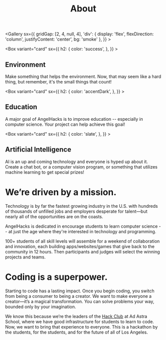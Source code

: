 
<Header sx={{ bg: 'primary' }} width="narrow">

# About

</Header>

<Gallery
    sx={{
        gridGap: [2, 4, null, 4],
        'div': {
            display: 'flex',
            flexDirection: 'column',
            justifyContent: 'center',
            bg: 'smoke'
        },
    }}
    >

<Box variant="card"
    sx={{
        h2: {
            color: 'success',
        },
    }}
    >

## Environment
Make something that helps the environment. Now, that may seem like a hard thing, but remember, it's the small things that count!

</Box>

<Box variant="card"
    sx={{
        h2: {
            color: 'accentDark',
        },
    }}
    >

## Education
A major goal of AngelHacks is to improve education -- especially in computer science. Your project can help achieve this goal!
</Box>

<Box variant="card"
    sx={{
        h2: {
            color: 'slate',
        },
    }}
    >

## Artificial Intelligence
AI is an up and coming technology and everyone is hyped up about it. Create a chat bot, or a computer vision program, or something that utilizes machine learning to get special prizes!
</Box>

</Gallery>
<Container width="narrow">

# We’re driven by a mission.

Technology is by far the fastest growing industry in the U.S. with hundreds of thousands of unfilled jobs and employers desperate for talent—but nearly all of the opportunities are on the coasts. 

AngelHacks is dedicated in encourage students to learn computer science -- at just the age where they're interested in technology and programming.

100+ students of all skill levels will assemble for a weekend of collaboration and innovation, each building apps/websites/games that give back to the community in 12 hours. Then participants and judges will select the winning projects and teams.



# Coding is a superpower.
Starting to code has a lasting impact. Once you begin coding, you switch from being a consumer to being a creator. We want to make everyone a creator—it’s a magical transformation. You can solve problems your way, bounded only by your imagination.

We know this because we’re the leaders of the [Hack Club](https://hackclub/) at Ad Astra School, where we have good infrastructure for students to learn to code. Now, we want to bring that experience to everyone. This is a hackathon by the students, for the students, and for the future of all of Los Angeles.

</Container>